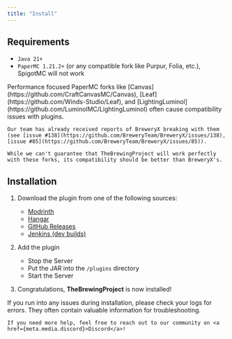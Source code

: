 ```yaml
---
title: "Install"
---
```



## Requirements

- `Java 21+`
- `PaperMC 1.21.2+` (or any compatible fork like Purpur, Folia, etc.), SpigotMC will not work

<Aside title="Performance Forks" variant="warning">
    Performance focused PaperMC forks like [Canvas](https://github.com/CraftCanvasMC/Canvas), [Leaf](https://github.com/Winds-Studio/Leaf), and [LightingLuminol](https://github.com/LuminolMC/LightingLuminol) often cause compatibility issues with plugins.
    
    Our team has already received reports of BreweryX breaking with them (see [issue #138](https://github.com/BreweryTeam/BreweryX/issues/138), [issue #85](https://github.com/BreweryTeam/BreweryX/issues/85)).
    
    While we can't guarantee that TheBrewingProject will work perfectly with these forks, its compatibility should be better than BreweryX's.
</Aside>

## Installation

<Steps>

1. Download the plugin from one of the following sources:

    - <a href={meta.download.modrinth}>Modrinth</a>
    - <a href={meta.download.hangar}>Hangar</a>
    - <a href={meta.download.githubReleases}>GitHub Releases</a>
    - <a href={meta.download.jenkins}>Jenkins (dev builds)</a>

2. Add the plugin

    - Stop the Server
    - Put the JAR into the `/plugins` directory
    - Start the Server

3. Congratulations, **TheBrewingProject** is now installed!

</Steps>

<Aside title="Problems?" variant="error">
    If you run into any issues during installation, please check your logs for errors. They often contain valuable information for troubleshooting.
    
    If you need more help, feel free to reach out to our community on <a href={meta.media.discord}>Discord</a>!
</Aside>
